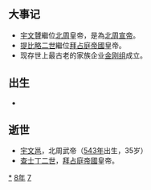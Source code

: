 {{yearTOC|578|高昌'''[[延昌_(麴乾固)|延昌]]十八年'''；西梁'''[[天保_(萧岿)|天保]]十七年'''；南朝陳'''[[太建|太建]]十年'''；北周'''[[建德_(宇文邕)|建德]]七年'''，'''[[宣政|宣政]]元年'''；高绍义'''[[武平_(高纬)|武平]]九年'''；新罗'''[[鴻濟|鴻濟]]七年'''}}

== 大事记 ==
*[[宇文贇|宇文贇]]繼位[[北周|北周]]皇帝，是為[[北周宣帝|北周宣帝]]。
*[[提比略二世|提比略二世]]繼位[[拜占庭帝國|拜占庭帝國]]皇帝。
*现存世上最古老的家族企业[[金刚组|金刚组]]成立。

== 出生 ==
*

== 逝世 ==
{{Wikisource year mention}}
*[[宇文邕|宇文邕]]，北周武帝（[[543年|543年]]出生，35岁）
*[[查士丁二世|查士丁二世]]，[[拜占庭帝國|拜占庭帝國]]皇帝。

[[Category:578年|*]]
[[Category:570年代|8年]]
[[Category:6世纪各年|7]]